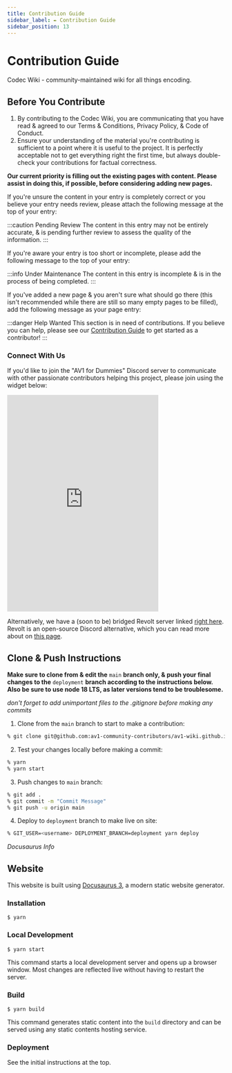 ```yaml
---
title: Contribution Guide
sidebar_label: ✒️ Contribution Guide
sidebar_position: 13
---
```


# Contribution Guide

Codec Wiki - community-maintained wiki for all things encoding.

## Before You Contribute

1. By contributing to the Codec Wiki, you are communicating that you have read & agreed to our Terms & Conditions, Privacy Policy, & Code of Conduct.
2. Ensure your understanding of the material you're contributing is sufficient to a point where it is useful to the project. It is perfectly acceptable not to get everything right the first time, but always double-check your contributions for factual correctness.

**Our current priority is filling out the existing pages with content. Please assist in doing this, if possible, before considering adding new pages.**

If you're unsure the content in your entry is completely correct or you believe your entry needs review, please attach the following message at the top of your entry:

:::caution Pending Review
The content in this entry may not be entirely accurate, & is pending further review to assess the quality of the information.
:::

If you're aware your entry is too short or incomplete, please add the following message to the top of your entry:

:::info Under Maintenance
The content in this entry is incomplete & is in the process of being completed.
:::

If you've added a new page & you aren't sure what should go there (this isn't recommended while there are still so many empty pages to be filled), add the following message as your page entry:

:::danger Help Wanted
This section is in need of contributions. If you believe you can help, please see our [Contribution Guide](/docs/contribution-guide) to get started as a contributor!
:::

### Connect With Us

If you'd like to join the "AV1 for Dummies" Discord server to communicate with other passionate contributors helping this project, please join using the widget below:

<iframe src="https://discord.com/widget?id=1163724583472472138&theme=dark" width="350" height="500" allowtransparency="true" frameborder="0" sandbox="allow-popups allow-popups-to-escape-sandbox allow-same-origin allow-scripts"></iframe>

Alternatively, we have a (soon to be) bridged Revolt server linked [right here](https://rvlt.gg/eSERRhSG). Revolt is an open-source Discord alternative, which you can read more about on [this page](https://github.com/revoltchat/legal/blob/master/About.mdx#communication-is-critical).

## Clone & Push Instructions
**Make sure to clone from & edit the** `main` **branch only, & push your final changes to the** `deployment` **branch according to the instructions below. Also be sure to use node 18 LTS, as later versions tend to be troublesome.**

*don't forget to add unimportant files to the .gitignore before making any commits*

1. Clone from the `main` branch to start to make a contribution:
```bash
% git clone git@github.com:av1-community-contributors/av1-wiki.github.io.git -b main
```

2. Test your changes locally before making a commit:
```bash
% yarn
% yarn start
```

3. Push changes to `main` branch:
```bash
% git add .
% git commit -m "Commit Message"
% git push -u origin main
```

4. Deploy to `deployment` branch to make live on site:
```bash
% GIT_USER=<username> DEPLOYMENT_BRANCH=deployment yarn deploy
```

*Docusaurus Info*
## Website

This website is built using [Docusaurus 3](https://docusaurus.io/), a modern static website generator.

### Installation

```
$ yarn
```

### Local Development

```
$ yarn start
```

This command starts a local development server and opens up a browser window. Most changes are reflected live without having to restart the server.

### Build

```
$ yarn build
```

This command generates static content into the `build` directory and can be served using any static contents hosting service.

### Deployment

See the initial instructions at the top.